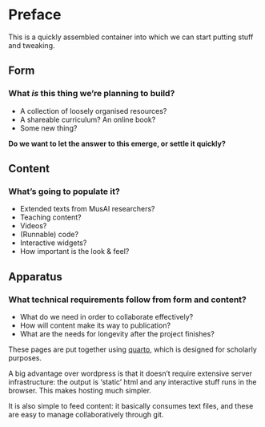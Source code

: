 # Preface {.unnumbered}

This is a quickly assembled container into which we can start putting stuff and tweaking. 


## Form {.unnumbered}


::: {.callout-tip}
### What *is* this thing we're planning to build? 

* A collection of loosely organised resources? 
* A shareable curriculum? An online book? 
* Some new thing? 

**Do we want to let the answer to this emerge, or settle it quickly?**
:::

## Content {.unnumbered}

::: {.callout-note}

### What's going to populate it? 

* Extended texts from MusAI researchers? 
* Teaching content? 
* Videos? 
* (Runnable) code? 
* Interactive widgets? 
* How important is the look & feel?  
:::

## Apparatus {.unnumbered}

:::  {.callout-important}

### What technical requirements follow from form and content? 

* What do we need in order to collaborate effectively? 
* How will content make its way to publication? 
* What are the needs for longevity after the project finishes? 

:::

These pages are put together using [quarto](https://quarto.org), which is designed for scholarly purposes. 

A big advantage over wordpress is that it doesn't require extensive server infrastructure: the output is 'static' html and any interactive stuff runs in the browser. This makes hosting much simpler. 

It is also simple to feed content: it basically consumes text files, and these are easy to manage collaboratively through git. 